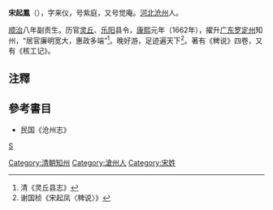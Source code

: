 '''宋起鳳'''（{{bd|?||?|}}），字来仪，号紫庭，又号觉庵。[[河北|河北]][[沧州|沧州]]人。

[[顺治|顺治]]八年副贡生。历官[[灵丘|灵丘]]、[[乐阳|乐阳]]县令，[[康熙|康熙]]元年（1662年），擢升[[广东|广东]][[罗定州|罗定州]]知州，“居官廉明宽大，惠政多端”<ref>清《灵丘县志》</ref>。晚好游，足迹遍天下<ref>谢国桢《宋起凤〈稗说〉》</ref>。著有《稗说》四卷，又有《核工记》。

== 注釋 ==
{{reflist}}
== 參考書目 ==
*民国《沧州志》
[[category:清朝知縣|S]]
[[Category:清朝知州|Category:清朝知州]]
[[Category:滄州人|Category:滄州人]]
[[Category:宋姓|Category:宋姓]]